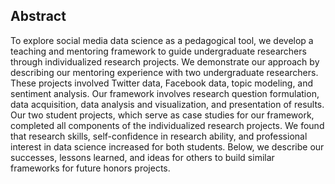 ## Abstract

To explore social media data science as a pedagogical tool, we develop
a teaching and mentoring framework to guide undergraduate researchers
through individualized research projects. We demonstrate our approach
by describing our mentoring experience with two undergraduate researchers.
These projects involved Twitter data, Facebook data, topic modeling, and sentiment analysis. Our framework involves research question formulation, data acquisition, data analysis and visualization, and presentation of results. Our two student projects, which serve as case studies for our framework, completed all components of the individualized research projects. We found that research skills, self-confidence in research ability, and professional interest in data science increased for both students. Below, we describe our successes, lessons learned, and ideas for others to build similar frameworks for future honors projects.

